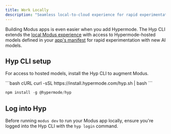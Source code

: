 ```yaml
---
title: Work Locally
description: "Seamless local-to-cloud experience for rapid experimentation"
---
```


Building Modus apps is even easier when you add Hypermode. The Hyp CLI extends the
[local Modus experience](/modus/modus-cli) with access to Hypermode-hosted models defined in your
[app's manifest](/modus/app-manifest) for rapid experimentation with new AI models.

## Hyp CLI setup

For access to hosted models, install the Hyp CLI to augment Modus.

<CodeGroup>
```bash cURL
curl -sSL https://install.hypermode.com/hyp.sh | bash
```

```js npm
npm install -g @hypermode/hyp
```

</CodeGroup>

## Log into Hyp

Before running `modus dev` to run your Modus app locally, ensure you're logged into the Hyp CLI with the `hyp login`
command.
